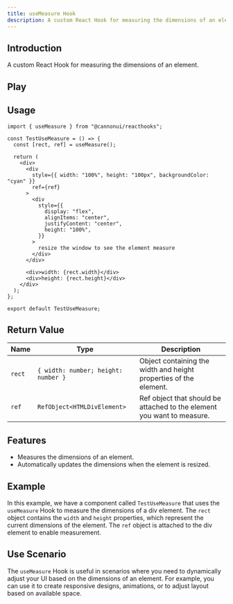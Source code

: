 ```yaml
---
title: useMeasure Hook
description: A custom React Hook for measuring the dimensions of an element.
---
```



## Introduction

A custom React Hook for measuring the dimensions of an element.

## Play

<div style="margin-top: 3%;">
  <UseMeasure client:only />
</div>

## Usage

```tsx
import { useMeasure } from "@cannonui/reacthooks";

const TestUseMeasure = () => {
  const [rect, ref] = useMeasure();

  return (
    <div>
      <div
        style={{ width: "100%", height: "100px", backgroundColor: "cyan" }}
        ref={ref}
      >
        <div
          style={{
            display: "flex",
            alignItems: "center",
            justifyContent: "center",
            height: "100%",
          }}
        >
          resize the window to see the element measure
        </div>
      </div>

      <div>width: {rect.width}</div>
      <div>height: {rect.height}</div>
    </div>
  );
};

export default TestUseMeasure;
```

## Return Value

| Name   | Type                                | Description                                                            |
| ------ | ----------------------------------- | ---------------------------------------------------------------------- |
| `rect` | `{ width: number; height: number }` | Object containing the width and height properties of the element.      |
| `ref`  | `RefObject<HTMLDivElement>`         | Ref object that should be attached to the element you want to measure. |

## Features

- Measures the dimensions of an element.
- Automatically updates the dimensions when the element is resized.

## Example

In this example, we have a component called `TestUseMeasure` that uses the `useMeasure` Hook to measure the dimensions of a div element. The `rect` object contains the `width` and `height` properties, which represent the current dimensions of the element. The `ref` object is attached to the div element to enable measurement.

## Use Scenario

The `useMeasure` Hook is useful in scenarios where you need to dynamically adjust your UI based on the dimensions of an element. For example, you can use it to create responsive designs, animations, or to adjust layout based on available space.

